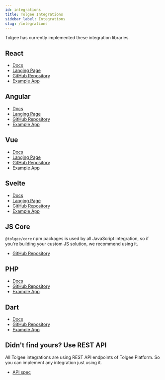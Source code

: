 ```yaml
---
id: integrations
title: Tolgee Integrations
sidebar_label: Integrations
slug: /integrations
---
```


Tolgee has currently implemented these integration libraries.

## React

- [Docs](/docs/web/using_with_react/installation)
- [Langing Page](/integrations/react)
- [GitHub Repository](https://github.com/tolgee/tolgee-js/tree/main/packages/react)
- [Example App](https://github.com/tolgee/react-example)

## Angular
- [Docs](/docs/web/using_with_angular/installation)
- [Langing Page](/integrations/angular)
- [GitHub Repository](https://github.com/tolgee/tolgee-js/tree/main/packages/ngx)
- [Example App](https://github.com/tolgee/ngx-example)

## Vue
- [Docs](/docs/web/using_with_vue/installation)
- [Langing Page](/integrations/vue)
- [GitHub Repository](https://github.com/tolgee/tolgee-js/tree/main/packages/vue)
- [Example App](https://github.com/tolgee/vue-example)

## Svelte

- [Docs](/docs/web/using_with_svelte/installation)
- [Langing Page](/integrations/svelte)
- [GitHub Repository](https://github.com/tolgee/tolgee-js/tree/main/packages/svelte)
- [Example App](https://github.com/tolgee/svelte-example)

## JS Core
`@tolgee/core` npm packages is used by all JavaScript integration, so if you're building your custom
JS solution, we recommend using it.

- [GitHub Repository](https://github.com/tolgee/tolgee-js/packages/core)

## PHP
- [Docs](/docs/web/using_with_php)
- [GitHub Repository](https://github.com/tolgee/php)
- [Example App](https://github.com/tolgee/php-example)

## Dart
- [Docs](/docs/web/using_with_dart)
- [GitHub Repository](https://github.com/tolgee/dart)
- [Example App](https://github.com/tolgee/dart-example)

## Didn't find yours? Use REST API
All Tolgee integrations are using REST API endpoints of Tolgee Platform. So you can implement any integration just using it.
- [API spec](https://tolgee.io/api)


